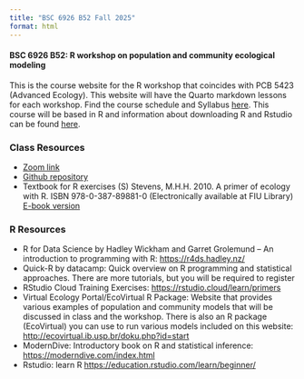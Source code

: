 ```yaml
---
title: "BSC 6926 B52 Fall 2025"
format: html
---
```


#### BSC 6926 B52: R workshop on population and community ecological modeling

This is the course website for the R workshop that coincides with PCB 5423 (Advanced Ecology). This website will have the Quarto markdown lessons for each workshop. Find the course schedule and Syllabus [here](sylb.html). This course will be based in R and information about downloading R and Rstudio can be found [here](comp.html).

### Class Resources

-   [Zoom link](https://fiu.zoom.us/j/94001884298?pwd=b25VZTh6eHFlOVdjRDhrbUV6OTBVZz09)
-   [Github repository](https://github.com/SeascapeEcologyLab-workshops/BSC6926-B52_Fall2025)
-   Textbook for R exercises (S) Stevens, M.H.H. 2010. A primer of ecology with R. ISBN 978-0-387-89881-0 (Electronically available at FIU Library) [E-book version](https://hankstevens.github.io/Primer-of-Ecology/)

### R Resources

-   R for Data Science by Hadley Wickham and Garret Grolemund -- An introduction to programming with R: <https://r4ds.hadley.nz/>\
-   Quick-R by datacamp: Quick overview on R programming and statistical approaches. There are more tutorials, but you will be required to register\
-   RStudio Cloud Training Exercises: <https://rstudio.cloud/learn/primers>\
-   Virtual Ecology Portal/EcoVirtual R Package: Website that provides various examples of population and community models that will be discussed in class and the workshop. There is also an R package (EcoVirtual) you can use to run various models included on this website: <http://ecovirtual.ib.usp.br/doku.php?id=start>\
-   ModernDive: Introductory book on R and statistical inference: <https://moderndive.com/index.html>
-   Rstudio: learn R <https://education.rstudio.com/learn/beginner/>

